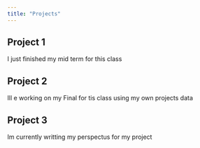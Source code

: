 ```yaml
---
title: "Projects"
---
```


## Project 1

I just finished my mid term for this class

## Project 2

Ill e working on my Final for tis class using my own projects data

## Project 3

Im currently writting my perspectus for my project 
